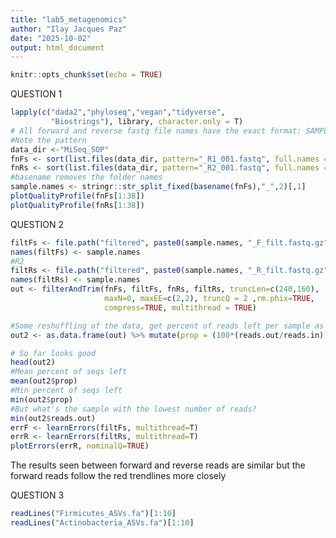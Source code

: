 ```yaml
---
title: "lab5_metagenomics"
author: "Ilay Jacques Paz"
date: "2025-10-02"
output: html_document
---
```


```r
knitr::opts_chunk$set(echo = TRUE)
```

QUESTION 1
```r

lapply(c("dada2","phyloseq","vegan","tidyverse",
         "Biostrings"), library, character.only = T)
# All forward and reverse fastq file names have the exact format: SAMPLENAME_R1_001.fastq and SAMPLENAME_R2_001.fastq
#Note the pattern
data_dir <-"MiSeq_SOP"
fnFs <- sort(list.files(data_dir, pattern="_R1_001.fastq", full.names = TRUE))
fnRs <- sort(list.files(data_dir, pattern="_R2_001.fastq", full.names = TRUE))
#basename removes the folder names
sample.names <- stringr::str_split_fixed(basename(fnFs),"_",2)[,1]
plotQualityProfile(fnFs[1:38])
plotQualityProfile(fnRs[1:38])
```

QUESTION 2
```r
filtFs <- file.path("filtered", paste0(sample.names, "_F_filt.fastq.gz"))
names(filtFs) <- sample.names
#R2
filtRs <- file.path("filtered", paste0(sample.names, "_R_filt.fastq.gz"))
names(filtRs) <- sample.names
out <- filterAndTrim(fnFs, filtFs, fnRs, filtRs, truncLen=c(240,160),
                     maxN=0, maxEE=c(2,2), truncQ = 2 ,rm.phix=TRUE,
                     compress=TRUE, multithread = TRUE)

#Some reshuffling of the data, get percent of reads left per sample as well as absolute numbers
out2 <- as.data.frame(out) %>% mutate(prop = (100*(reads.out/reads.in)))

# So far looks good
head(out2)
#Mean percent of seqs left
mean(out2$prop)
#Min percent of seqs left
min(out2$prop)
#But what's the sample with the lowest number of reads?
min(out2$reads.out)
errF <- learnErrors(filtFs, multithread=T)
errR <- learnErrors(filtRs, multithread=T)
plotErrors(errR, nominalQ=TRUE)
```
The results seen between forward and reverse reads are similar but the forward reads follow the red trendlines more closely

QUESTION 3
```r
readLines("Firmicutes_ASVs.fa")[1:10]
readLines("Actinobacteria_ASVs.fa")[1:10]
```


